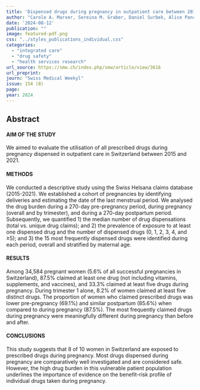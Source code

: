 ```yaml
---
title: 'Dispensed drugs during pregnancy in outpatient care between 2015 and 2021 in Switzerland: a retrospective analysis of Swiss healthcare claims data'
author: "Carole A. Marxer, Sereina M. Graber, Daniel Surbek, Alice Panchaud, Christoph R. Meier, Julia Spoendlin"
date: '2024-08-12'
publication: ""
image: featured-pdf.png
css: "../styles_publications_individual.css"
categories:
  - "integrated care"
  - "drug safety"
  - "health services research"
url_source: https://smw.ch/index.php/smw/article/view/3616
url_preprint:
journ: "Swiss Medical Weekyl"
issue: 154 (8)
page: 
year: 2024
---
```


## Abstract

#### AIM OF THE STUDY

We aimed to evaluate the utilisation of all prescribed drugs during pregnancy dispensed in outpatient care in Switzerland between 2015 and 2021.

#### METHODS

We conducted a descriptive study using the Swiss Helsana claims database (2015-2021). We established a cohort of pregnancies by identifying deliveries and estimating the date of the last menstrual period. We analysed the drug burden during a 270-day pre-pregnancy period, during pregnancy (overall and by trimester), and during a 270-day postpartum period. Subsequently, we quantified 1) the median number of drug dispensations (total vs. unique drug claims); and 2) the prevalence of exposure to at least one dispensed drug and the number of dispensed drugs (0, 1, 2, 3, 4, and ≥5); and 3) the 15 most frequently dispensed drugs were identified during each period, overall and stratified by maternal age.

#### RESULTS

Among 34,584 pregnant women (5.6% of all successful pregnancies in Switzerland), 87.5% claimed at least one drug (not including vitamins, supplements, and vaccines), and 33.3% claimed at least five drugs during pregnancy. During trimester 1 alone, 8.2% of women claimed at least five distinct drugs. The proportion of women who claimed prescribed drugs was lower pre-pregnancy (69.1%) and similar postpartum (85.6%) when compared to during pregnancy (87.5%). The most frequently claimed drugs during pregnancy were meaningfully different during pregnancy than before and after.

#### CONCLUSIONS

This study suggests that 8 of 10 women in Switzerland are exposed to prescribed drugs during pregnancy. Most drugs dispensed during pregnancy are comparatively well investigated and are considered safe. However, the high drug burden in this vulnerable patient population underlines the importance of evidence on the benefit-risk profile of individual drugs taken during pregnancy.
